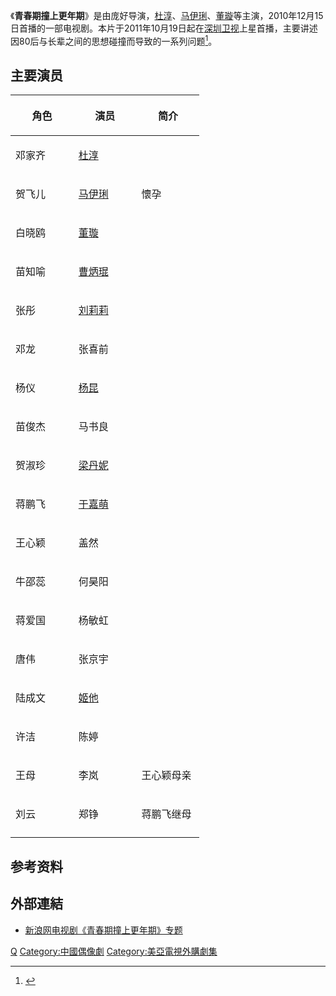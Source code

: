 {{电视节目信息框
| 颜色 = #FFCC00 
| 名稱 = 青春期撞上更年期
| 原名 = 
| 别名 = 
| 圖片 =
| 圖說 = 
| 分類 = 时尚都市
| 原創者 =
| 編劇 = [[马广源|马广源]]
| 導演 = [[庞好|庞好]]
| 演出 =[[杜淳|杜淳]]、[[马伊琍|马伊琍]]、[[董璇|董璇]]
| 配音 = 
| 旁白 = 
| 主題曲 = 
| 片尾曲 =  
| 插曲 =  
| 作曲 = 
| 國家 = {{CHNML}}
| 語言 = [[普通话|普通话]]
| 季數 = 
| 集數 = 36
| 每集列表 = 
| 製片人 = [[刘毛毛|刘毛毛]]
| 執行製片 = 
| 制作公司 =[[华谊兄弟|华谊兄弟]]
| 拍攝地 =
| 攝像 = 
| 每集長 = 40分鐘
| 頻道 =
| 首播國家 =中国大陆
| 電視網 = [[深圳卫视|深圳卫视]]
| 首播國家1 = 
| 電視網1 = 
| 視頻制式 =
| 音頻制式 = 
| 後於 = 
| 相關劇集 = 
| 官方網站 = 
}}
《'''青春期撞上更年期'''》是由庞好导演，[[杜淳|杜淳]]、[[马伊琍|马伊琍]]、[[董璇|董璇]]等主演，2010年12月15日首播的一部电视剧。本片于2011年10月19日起在[[深圳卫视|深圳卫视]]上星首播，主要讲述因80后与长辈之间的思想碰撞而导致的一系列问题<ref>{{cite web | url=http://www.northnews.cn/2011/1105/554045.shtml | title=《青春期》上星热播 杜淳体验80后无爱婚姻 | publisher=正北方网 | date=2011年11月5日 | accessdate=2011年11月6日 }}{{dead link|date=2018年5月 |bot=InternetArchiveBot |fix-attempted=yes }}</ref>。

== 主要演员 ==
{| border="2" cellpadding="4" cellspacing="1" style="background: #f9f9f9;font-size:95%; border: 1px #aaa solid; border-collapse: collapse;"
|- bgcolor="#B0C4DE" align="center"
!width=20%|角色
!width=20%|演员
!width=20%|简介
|-
|邓家齐||[[杜淳|杜淳]]|| 	
|-
|贺飞儿||[[马伊琍|马伊琍]] || 懷孕
|-
|白晓鸥||[[董璇|董璇]] ||	
|-
|苗知喻||[[曹炳琨|曹炳琨]]|| 	
|-
|张彤||[[刘莉莉|刘莉莉]]|| 	
|-
|邓龙 ||张喜前 ||	
|-
|杨仪 ||[[杨昆|杨昆]]||	
|-
|苗俊杰||马书良 ||	
|-
|贺淑珍||[[梁丹妮|梁丹妮]]||	
|-
|蒋鹏飞 ||[[于嘉萌|于嘉萌]] ||	
|-
|王心颖||盖然 ||	
|-
|牛邵蕊||何昊阳 ||	
|-
|蒋爱国||杨敏虹 ||	
|-
|唐伟 ||张京宇 ||	
|-
|陆成文||[[姬他|姬他]] ||	
|-
|许洁||陈婷 ||	
|-
|王母||李岚 ||王心颖母亲
|-
|刘云||郑铮 ||蒋鹏飞继母
|-
|}

==参考资料==
{{reflist}}

==外部連結==
* [http://ent.sina.com.cn/f/v/qingcqzsgnq/ 新浪网电视剧《青春期撞上更年期》专题]

{{電視節目的變遷
|電視台={{CHNML}} [[深圳卫视|深圳卫视]]
|播放檔次=19:30-21:10
|上一節目=[[命运交响曲_(2011年电视剧)|命运交响曲]]<br>（2011.10.03-2011.10.17)
|節目名稱= '''青春期撞上更年期 <br>（2011.10.18-2011.11.05）
|下一節目=[[双城生活|双城生活]]<br />（2011.11.06-）
}}

{{電視節目的變遷
|電視台={{CHNML}} 苏州社会经济频道
|播放檔次=19:45-21:30
|上一節目=[[回家的诱惑|回家的诱惑]]<br>（2011.04.15-2011.05.18)
|節目名稱= '''青春期撞上更年期 <br>（2011.05.19-2011.06.05）
|下一節目=[[温柔的背叛|温柔的背叛]]<br />（2011.06.06-2011.06.23）
}}

[[Category:2010年中國電視劇集|Q]]
[[Category:中國偶像劇|Category:中國偶像劇]]
[[Category:美亞電視外購劇集|Category:美亞電視外購劇集]]